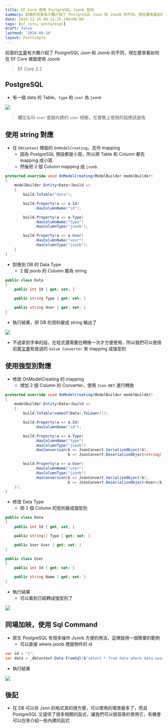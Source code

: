 ```yaml
---
title: EF Core 使用 PostgreSQL Jsonb 型別
summary: 前面的文章有大概介紹了 PostgreSQL Json 和 Jsonb 的不同，現在要來看如何在 EF Core 裡面使用 Jsonb
date: 2018-12-26 09:11:25.196+08:00
tags: [ef core, postgresql]
draft: false
lastmod: '2024-08-16'
layout: PostSimple
---
```


前面的[文章](/blog/postgresql-json-jsonb)有大概介紹了 PostgreSQL Json 和 Jsonb 的不同，現在要來看如何在 EF Core 裡面使用 Jsonb

> EF Core 2.2

## PostgreSQL

- 有一個 data 的 Table，`type` 和 `user` 為 `jsonb`

![](/static/images/404.webp)

> 欄位名叫 `user` 會跟內建的 `user` 相衝，在實務上使用的話應該避免

## 使用 string 對應

- 在 `DbContext` 裡面的 `OnModelCreating`，去作 mapping
  - 因為 PostgreSQL 預設都是小寫，所以把 Table 和 Column 都先 mapping 成小寫
  - 然後把 2 個 Column mapping 成 `jsonb`

```csharp
protected override void OnModelCreating(ModelBuilder modelBuilder)
{
    modelBuilder.Entity<Data>(build =>
    {
        build.ToTable("data");

        build.Property(a => a.Id)
             .HasColumnName("id");

        build.Property(a => a.Type)
             .HasColumnName("type")
             .HasColumnType("jsonb");

        build.Property(a => a.User)
             .HasColumnName("user")
             .HasColumnType("jsonb");
	}
}
```

- 對應到 DB 的 Data Type
  - 2 個 jsonb 的 Column 都為 string

```csharp
public class Data
{
	public int Id { get; set; }

	public string Type { get; set; }

	public string User { get; set; }
}
```

- 執行結果，把 DB 的資料變成 string 輸出了

![](/static/images/404.webp)

- 不過拿到字串的話，在程式還需要在轉換一次才方便使用，所以我們可以使用前面[文章](/blog/ef-core-value-converter)有提過的 `Value Converter` 來 mapping 成強型別

## 使用強型別對應

- 修改 OnModelCreating 的 mapping
  - 增加 2 個 Column 的 Converter，使用 `Json.NET` 進行轉換

```csharp
protected override void OnModelCreating(ModelBuilder modelBuilder)
{
    modelBuilder.Entity<Data>(build =>
    {
        build.ToTable(nameof(Data).ToLower());

        build.Property(a => a.Id)
             .HasColumnName("id");

        build.Property(a => a.Type)
             .HasColumnName("type")
             .HasColumnType("jsonb")
             .HasConversion(b => JsonConvert.SerializeObject(b),
                            b => JsonConvert.DeserializeObject<string[]>(b));

        build.Property(a => a.User)
             .HasColumnName("user")
             .HasColumnType("jsonb")
             .HasConversion(b => JsonConvert.SerializeObject(b),
                            b => JsonConvert.DeserializeObject<User>(b));
    });
}
```

- 修改 Data Type
  - 把 2 個 Column 的型別變成強型別

```csharp
public class Data
{
    public int Id { get; set; }

    public string[] Type { get; set; }

    public User User { get; set; }
}

public class User
{
    public int Id { get; set; }

    public string Name { get; set; }
}
```

- 執行結果
  - 可以看到已經轉成強型別了

![](/static/images/404.webp)

## 同場加映，使用 Sql Command

- 原生 PostgreSQL 有很多操作 Jsonb 方便的用法，這裡就用一個簡單的範例
  - 可以直接 where jsonb 裡面物件的 id

```csharp
var id = "1";
var data = _dbContext.Data.FromSql($"select * from data where data.user->>'Id' = {id}").FirstOrDefault();
```

- 執行結果

![](/static/images/404.webp)

## 後記

- 在 DB 可以存 Json 的格式真的很方便，可以使用的場景變多了，而且 PostgreSQL 又提供了很多相關的函式，讓我們可以很容昜的使用它，有機會可以在來介紹一些內建的函式

